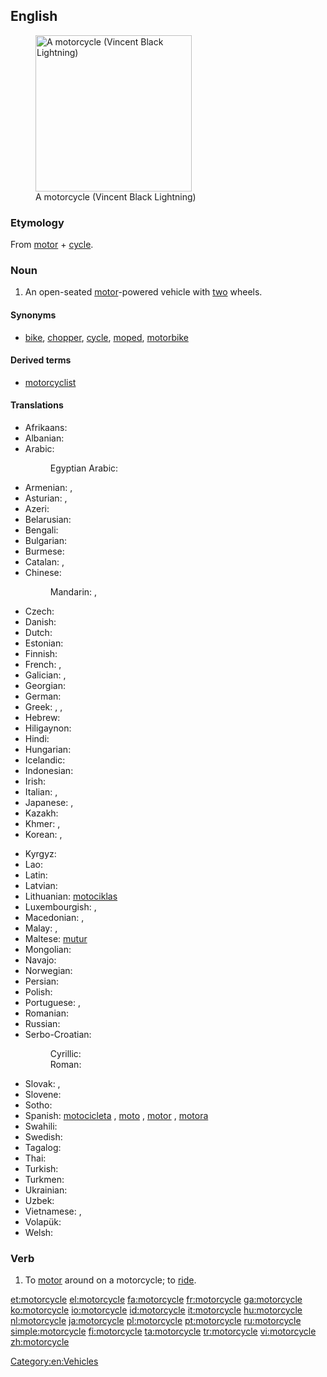 ==English==
[[Image:VINCENT_Black_Lightning.jpg|thumb|right|250px|A motorcycle (Vincent Black Lightning)]]

===Etymology===
From [[motor]] + [[cycle]].

===Noun===
{{en-noun}}

# An open-seated [[motor]]-powered vehicle with [[two]] wheels.

====Synonyms====
* {{sense|motor-powered vehicle}} [[bike]], [[chopper]], [[cycle]], [[moped]], [[motorbike]]

====Derived terms====
* [[motorcyclist]]

====Translations====
{{trans-top|open-seated motor-powered vehicle with two wheels}}
* Afrikaans: {{t|af|motorfiets}}
* Albanian: {{t|sq|motoçikletë|f}}
* Arabic: {{t|ar|موتوسيكل|m|tr=mutusīkal, motosíkel|sc=Arab}}
*: Egyptian Arabic: {{t|arz|متوسكل|m|tr=mutusekl|sc=Arab}}
* Armenian: {{t|hy|մոտոցիկլետ|tr=motoc’iklet}},  {{qualifier|colloquial}} {{t|hy|մոտո|tr=moto}}
* Asturian: {{t|ast|motocicleta|f}}, {{t|ast|moto|f}}
* Azeri: {{t|az|motosiklet}}
* Belarusian: {{t|be|матацыкл|m|tr=matacýkl|sc=Cyrl}}
* Bengali: {{t|bn|মোটরসাইকেল|tr=moţôrsa'ikel|sc=Beng}}
* Bulgarian: {{t+|bg|мотоциклет|m|tr=motociklét|sc=Cyrl}}
* Burmese: {{t|my|မော်တော်ဆိုင်ကယ်|tr=mo to hsain ke|sc=Mymr}}
* Catalan: {{t|ca|motocicleta|f}}, {{t|ca|moto|f}}
* Chinese:
*: Mandarin: {{t|cmn|摩托車|sc=Hani}}, {{t+|cmn|摩托车|tr=mótuōchē|sc=Hani}}
* Czech: {{t+|cs|motocykl|m}}
* Danish: {{t+|da|motorcykel|c}}
* Dutch: {{t+|nl|motorfiets|f}}
* Estonian: {{t|et|mootorratas}}
* Finnish: {{t+|fi|moottoripyörä}}
* French: {{t+|fr|moto|f}}, {{t+|fr|motocyclette|f}}
* Galician: {{t|gl|motocicleta|f}}, {{t|gl|moto|f}}
* Georgian: {{t|ka|მოტოციკლი|tr=motoc'ikli|sc=Geor}}
* German: {{t+|de|Motorrad|n}}
* Greek: {{t+|el|μηχανή|f|tr=michaní|sc=Grek}}, {{t+|el|δίκυκλο|n|tr=díkiklo|sc=Grek}}, {{t+|el|μοτοσικλέτα|f|tr=motosikléta|sc=Grek}}
* Hebrew: {{t+|he|אוֹפַנּוֹעַ|m|tr=ofanóa}}
* Hiligaynon: {{t|hil|motorsiklo}}
* Hindi: {{t|hi|मोटरसाइकल|tr=moṭarsā'ikal|sc=Deva}}
* Hungarian: {{t+|hu|motorkerékpár}}
* Icelandic: {{t+|is|mótorhjól|n}}
* Indonesian: {{t+|id|sepeda motor}}
* Irish: {{t+|ga|gluaisrothar|m}}
* Italian: {{t+|it|motocicletta|f}}, {{t+|it|motociclo|m}}
* Japanese: {{t+|ja|オートバイ|tr=ōtobai}}, {{t|ja|バイク|tr=baiku}}
* Kazakh: {{t|kk|мотоцикл|tr=mototsïkl|sc=Cyrl}}
* Khmer: {{t|km|ទោចក្រយានយន្ត|tr=too cak yien yʊən|sc=Khmr}}, {{t|km|ម៉ូតូ|tr=mootoo|sc=Khmr}}
* Korean: {{t+|ko|오토바이|tr=otobai|sc=Kore}}, {{t|ko|모터사이클|tr=moteosaikeul|sc=Kore}}
{{trans-mid}}
* Kyrgyz: {{t|ky|мотоцикл|tr=mototsikl|sc=Cyrl}}
* Lao: {{t+|lo|ລົດຈັກ|tr=lot chak|sc=Laoo}}
* Latin: {{t|la|birota automatāriaf}}
* Latvian: {{t|lv|motocikls|m}}
* Lithuanian: [[motociklas]] {{g|m}}
* Luxembourgish: {{t|lb|Moto|f}}, {{t|lb|Motorrad|n}}
* Macedonian: {{t|mk|мотоцикл|m|tr=motocíkl}},  {{t|mk|мотор|m|tr=mótor}}
* Malay: {{t|ms|sepeda motor}}, {{t|ms|motosikal}}
* Maltese: [[mutur]] {{g|m}}
* Mongolian: {{t|mn|мотоцикл|tr=mototsikl|sc=Cyrl}}
* Navajo: {{t|nv|dziʼizítsoh}}
* Norwegian: {{t|no|motorsykkel}}
* Persian: {{t+|fa|موتورسیکلت|tr=motorsiklet}}
* Polish: {{t+|pl|motocykl}}
* Portuguese: {{t+|pt|motocicleta|f}}, {{t+|pt|moto|f}}
* Romanian: {{t|ro|motocicletă|f}}
* Russian: {{t+|ru|мотоцикл|m|tr=motocíkl}}
* Serbo-Croatian:
*: Cyrillic: {{t|sh|мотоцикл|m}}
*: Roman: {{t|sh|motocikl|m}}
* Slovak: {{t|sk|motorka|f}}, {{t|sk|motocykel|m}}
* Slovene: {{t|sl|motocikel|m}}
* Sotho: {{t|st|sethuthuthu}}
* Spanish: [[motocicleta]] {{g|f}} {{qualifier|formal}}, [[moto]] {{g|f}}, [[motor]] {{g|m}} {{qualifier|Dominican Republic| colloquial}}, [[motora]] {{g|f}} {{qualifier|Puerto Rico| colloquial}}
* Swahili: {{t|sw|pikipiki}}
* Swedish: {{t+|sv|motorcykel|c}}
* Tagalog: {{t|tl|motorsiklo}}
* Thai: {{t|th|จักรยานยนต์|tr=jàk grà yaan yon|sc=Thai}}
* Turkish: {{t+|tr|motosiklet}}
* Turkmen: {{t|tk|motosikl}}
* Ukrainian: {{t|uk|мотоцикл|m|tr=motocýkl|sc=Cyrl}}
* Uzbek: {{t|uz|mototsikl}}
* Vietnamese: {{t|vi|xe mô tô}}, {{t+|vi|mô tô}}
* Volapük: {{t|vo|motorasaikul}}
* Welsh: {{t|cy|beic modur|m}}
{{trans-bottom}}

===Verb===
{{en-verb|motorcycl|ing}}

# To [[motor]] around on a motorcycle; to [[ride]].

[[Category:en:Vehicles]]

[[et:motorcycle]]
[[el:motorcycle]]
[[fa:motorcycle]]
[[fr:motorcycle]]
[[ga:motorcycle]]
[[ko:motorcycle]]
[[io:motorcycle]]
[[id:motorcycle]]
[[it:motorcycle]]
[[hu:motorcycle]]
[[nl:motorcycle]]
[[ja:motorcycle]]
[[pl:motorcycle]]
[[pt:motorcycle]]
[[ru:motorcycle]]
[[simple:motorcycle]]
[[fi:motorcycle]]
[[ta:motorcycle]]
[[tr:motorcycle]]
[[vi:motorcycle]]
[[zh:motorcycle]]